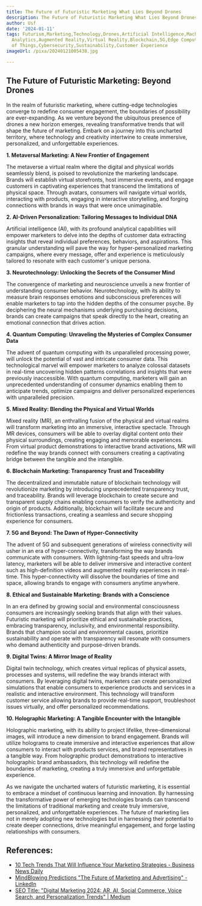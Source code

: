 ```yaml
---
title: The Future of Futuristic Marketing What Lies Beyond Drones
description: The Future of Futuristic Marketing What Lies Beyond Drones
author: Usf
date: '2024-01-11'
tags: Futurism,Marketing,Technology,Drones,Artificial Intelligence,Machine Learning,Data
  Analytics,Augmented Reality,Virtual Reality,Blockchain,5G,Edge Computing,Internet
  of Things,Cybersecurity,Sustainability,Customer Experience
imageUrl: /pixa/20240121005438.jpg

---
```

## The Future of Futuristic Marketing: Beyond Drones

In the realm of futuristic  marketing, where cutting-edge technologies converge to redefine consumer engagement, the boundaries of possibility are ever-expanding.  As we venture beyond the ubiquitous presence of drones a new horizon emerges, revealing transformative trends that will shape the future  of marketing. Embark on  a  journey into this uncharted territory, where technology and creativity intertwine to create immersive, personalized, and unforgettable  experiences.

**1. Metaversal Marketing:  A New Frontier of Engagement**

The metaverse a  virtual realm where the digital and physical worlds seamlessly  blend, is poised to revolutionize the marketing landscape. Brands will establish virtual storefronts, host  immersive events, and engage customers in captivating experiences that transcend  the limitations  of physical space. Through avatars, consumers will navigate virtual worlds, interacting with products,  engaging in interactive storytelling, and forging connections with brands in  ways  that  were  once unimaginable.

**2. AI-Driven Personalization: Tailoring Messages to Individual DNA**

Artificial intelligence  (AI), with its profound  analytical  capabilities will empower marketers to delve  into the depths of customer data extracting insights that reveal individual  preferences, behaviors, and  aspirations. This granular understanding will pave the way for hyper-personalized marketing campaigns, where every message, offer and experience is meticulously tailored to resonate with each customer's unique  persona.

**3.  Neurotechnology: Unlocking the  Secrets of the  Consumer Mind**

The convergence of marketing and neuroscience  unveils a new frontier of understanding consumer behavior. Neurotechnology, with its ability to measure brain responses emotions and subconscious preferences will enable  marketers to  tap into the hidden depths  of the consumer psyche. By deciphering the neural mechanisms underlying purchasing decisions, brands  can create campaigns that speak directly to the heart, creating an emotional connection that drives action.

**4. Quantum Computing: Unraveling the Mysteries of Complex Consumer Data**

The advent of quantum computing with its unparalleled processing power, will unlock the  potential of  vast and intricate consumer data. This technological marvel will empower  marketers to analyze colossal datasets in real-time uncovering hidden patterns correlations and insights that were  previously inaccessible. With quantum computing, marketers will gain  an unprecedented understanding of consumer dynamics enabling them to anticipate trends,  optimize campaigns and deliver personalized experiences with unparalleled precision.

**5.  Mixed  Reality: Blending the Physical and Virtual Worlds**

Mixed reality (MR), an enthralling fusion of the physical and virtual realms will transform marketing into an immersive, interactive spectacle. Through MR devices, consumers will be able to overlay  digital content  onto their physical surroundings, creating engaging and  memorable experiences. From virtual product demonstrations to interactive brand activations, MR will redefine the way brands connect with  consumers creating a captivating bridge between the tangible and  the intangible.

**6. Blockchain Marketing: Transparency Trust and Traceability**

The decentralized and immutable nature of blockchain technology  will revolutionize marketing by introducing unprecedented transparency trust, and traceability. Brands will leverage blockchain to create secure and transparent  supply chains enabling consumers to verify the authenticity and origin of products. Additionally,  blockchain will facilitate  secure and frictionless transactions, creating a seamless and secure shopping experience  for consumers.

**7. 5G  and Beyond: The  Dawn of Hyper-Connectivity**

The advent of 5G and subsequent generations of wireless connectivity will usher in an  era of hyper-connectivity, transforming the way brands communicate with  consumers. With lightning-fast speeds and ultra-low latency, marketers will be able to deliver immersive and interactive content  such as high-definition videos and augmented  reality experiences in real-time. This hyper-connectivity will  dissolve the boundaries of time and space, allowing brands to engage with consumers anytime anywhere.

**8.  Ethical and Sustainable Marketing: Brands with a Conscience**

In an era defined by growing social and environmental consciousness consumers are increasingly seeking brands that align with their values. Futuristic marketing will prioritize ethical  and sustainable  practices, embracing transparency, inclusivity, and environmental responsibility. Brands that champion social and environmental causes, prioritize sustainability and operate with transparency will resonate with consumers who demand authenticity and purpose-driven brands.

**9. Digital Twins: A Mirror  Image of Reality**

Digital  twin technology, which creates virtual replicas of  physical assets, processes and systems, will redefine the way brands interact with consumers.  By leveraging digital twins, marketers can create personalized simulations that enable consumers  to  experience products and services  in a realistic and interactive environment. This technology will transform customer service allowing brands to provide real-time support, troubleshoot issues virtually, and offer personalized recommendations.

**10. Holographic Marketing: A Tangible Encounter with the Intangible**

Holographic marketing,  with its ability to project lifelike, three-dimensional images, will introduce a new dimension to brand engagement. Brands will utilize  holograms to create immersive and interactive experiences that allow consumers to interact with products services, and  brand  representatives in a tangible way. From holographic product demonstrations to interactive holographic  brand  ambassadors, this technology will  redefine  the boundaries of marketing, creating  a truly  immersive  and unforgettable experience.

As we navigate  the uncharted waters of futuristic marketing, it is essential to  embrace a mindset of continuous learning and innovation. By harnessing the transformative power of emerging technologies brands can transcend the  limitations of traditional marketing and create truly immersive, personalized, and unforgettable experiences. The future of marketing lies not  in merely adopting new technologies but in harnessing their potential to create deeper connections,  drive meaningful engagement, and forge lasting relationships with consumers.

## References:
- [10 Tech Trends That Will Influence Your Marketing Strategies - Business News Daily](https://www.businessnewsdaily.com/8564-future-of-marketing.html)
- [MindBlowing Predictions "The Future of Marketing and Advertising" - LinkedIn](https://www.linkedin.com/pulse/mindblowing-predictions-future-marketing)
- [SEO Title: "Digital Marketing 2024: AR, AI, Social Commerce, Voice Search, and Personalization Trends" | Medium](https://medium.com/@TaqweemFatima/futuristic-digital-marketing-trends-2024-your-brand-your-way-230f81ddf094)
